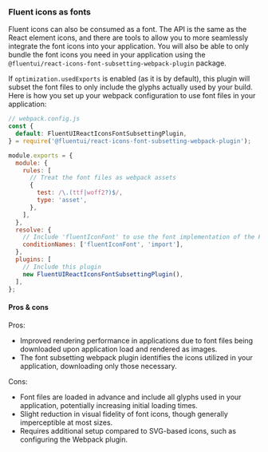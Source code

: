 
<Meta title="Icons/Advanced Usage" />

### Fluent icons as fonts

Fluent icons can also be consumed as a font. The API is the same as the React element icons, and there are tools to allow you to more seamlessly integrate the font icons
into your application. You will also be able to only bundle the font icons you need in your application using the `@fluentui/react-icons-font-subsetting-webpack-plugin` package.

If `optimization.usedExports` is enabled (as it is by default), this plugin will subset the font files to only include the glyphs actually used by your build.
Here is how you set up your webpack configuration to use font files in your application:

```js
// webpack.config.js
const {
  default: FluentUIReactIconsFontSubsettingPlugin,
} = require('@fluentui/react-icons-font-subsetting-webpack-plugin');

module.exports = {
  module: {
    rules: [
      // Treat the font files as webpack assets
      {
        test: /\.(ttf|woff2?)$/,
        type: 'asset',
      },
    ],
  },
  resolve: {
    // Include 'fluentIconFont' to use the font implementation of the Fluent icons
    conditionNames: ['fluentIconFont', 'import'],
  },
  plugins: [
    // Include this plugin
    new FluentUIReactIconsFontSubsettingPlugin(),
  ],
};
```

#### Pros & cons

Pros:

- Improved rendering performance in applications due to font files being downloaded upon application load and rendered as images.
- The font subsetting webpack plugin identifies the icons utilized in your application, downloading only those necessary.

Cons:

- Font files are loaded in advance and include all glyphs used in your application, potentially increasing initial loading times.
- Slight reduction in visual fidelity of font icons, though generally imperceptible at most sizes.
- Requires additional setup compared to SVG-based icons, such as configuring the Webpack plugin.
